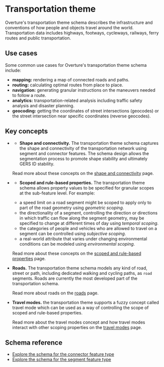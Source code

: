 
# Transportation theme

Overture's transportation theme schema describes the infrastructure and
conventions of how people and objects travel around the world. Transportation
data includes highways, footways, cycleways, railways, ferry routes and public
transportation.

<!--
High-level description above 👆 lifted from:
  https://wiki.overturemaps.org/display/PROJ/Transportation+Task+Force
-->

## Use cases

Some common use cases for Overture's transportation theme schema include:

- **mapping:** rendering a map of connected roads and paths.
- **routing:** calculating optimal routes from place to place.
- **navigation:** generating granular instructions on the maneuvers needed to
  follow a route.
- **analytics:** transportation-related analysis including traffic safety
  analysis and disaster planning.
- **geocoding:** getting the coordinates of street intersections (geocodes) or
  the street intersection near specific coordinates (reverse geocodes).

## Key concepts

<ul>
<li>
<p>

- **Shape and connectivity.** The transportation theme schema captures the shape
and connectivity of the transportation network using segment and connector
features. The schema design allows the segmentation process to promote shape
stability and ultimately GERS ID stability.

</p>

<p>

Read more about these concepts on the [shape and connectivity](shape-connectivity)
page.

</p>
</li>

<li>

<p>

- **Scoped and rule-based properties.** The transportation theme schema allows property values to be specified for granular scopes at the sub-feature level. For example:

</p>

- a speed limit on a road segment might be scoped to apply only to part of the
  road geometry using _geometric scoping_.
- the directionality of a segment, controlling the direction or directions in
  which traffic can flow along the segment geometry, may be specified to change
  at different times of day using _temporal scoping_.
- the categories of people and vehicles who are allowed to travel on a segment
  can be controlled using _subjective scoping_.
- a real-world attribute that varies under changing environmental conditions can
  be modeled using _environmental scoping_.

<p>

Read more about these concepts on the [scoped and rule-based properties](/overview/feature-model/scoping-rules) page.

</p>

</li>

<li>

<p>

**Roads.** The transportation theme schema models any kind of road, street or
path, including dedicated walking and cycling paths, as `road` segments. Roads
are currently the most developed part of the transportation schema.

</p>

<p>

Read more about roads on the [roads](roads) page.

</p>

</li>

<li>

<p>

**Travel modes.** the transportation theme supports a fuzzy concept called
travel mode which can be used as a way of controlling the scope of scoped
and rule-based properties.

</p>

<p>

Read more about the travel modes concept and how travel modes interact
with other scoping properties on the [travel modes](travel-modes) page.

</p>

</li>

</ul>

## Schema reference

- [Explore the schema for the connector feature type](/reference/transportation/connector)
- [Explore the schema for the segment feature type](/reference/transportation/segment)


